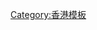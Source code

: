{{Navbox
|name = 元朗六鄉
|title= 元朗六鄉
|bodyclass = hlist

|list1 = 
* [[錦田]]
* [[屏山 (香港)|屏山]]
* [[厦村|-{厦}-村]]
* [[八鄉]]
* [[十八鄉]]
* [[新田 (香港)|新田]]
}}
<noinclude>
[[Category:香港模板]]
</noinclude>
